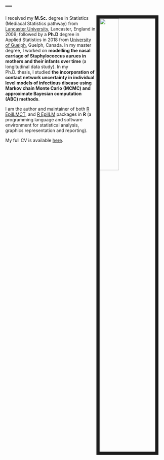 ---
---


<link rel="stylesheet" href="styles.css" type="text/css">

<img src="images/waleed.jpeg" style="width:35%; border:10px solid; margin-right: 20px" align="right">


I received my <strong>M.Sc.</strong> degree in Statistics (Mediacal Statistics pathway) from [Lancaster University](https://www.lancaster.ac.uk/maths/), Lancaster, England in 2009; followed by a <strong>Ph.D</strong> degree in Applied Statistics in 2018 from [University of Guelph](https://mathstat.uoguelph.ca/), Guelph, Canada. In my master degree, I worked on <strong>modelling the nasal carriage of Staphylococcus aurues in mothers and their infants over time</strong> (a longitudinal data study). In my Ph.D. thesis, I studied <strong>the incorporation of contact network uncertainty in individual level models of infectious disease using Markov chain Monte Carlo (MCMC) and approximate Bayesian computation (ABC) methods</strong>.


I am the author and maintainer of both [R EpiILMCT](https://cran.r-project.org/web/packages/EpiILMCT/index.html), and [R EpiILM](https://cran.r-project.org/web/packages/EpiILM/index.html) packages in <strong>R</strong> (a programming language and software environment for statistical analysis, graphics representation and reporting). 

My full CV is available [here](files/WaleedAlmutiry-cv.pdf).


